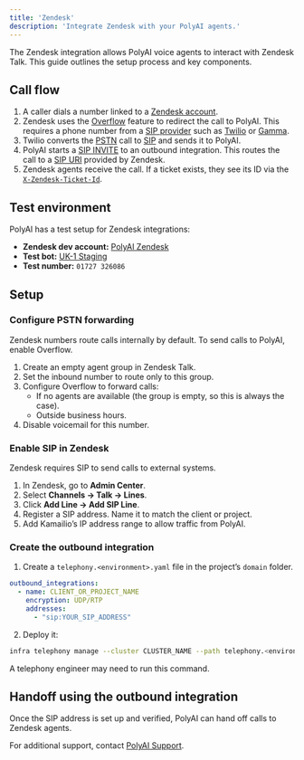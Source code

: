 ```yaml
---
title: 'Zendesk'
description: 'Integrate Zendesk with your PolyAI agents.'
---
```


The Zendesk integration allows PolyAI voice agents to interact with Zendesk Talk. This guide outlines the setup process and key components.

## Call flow

1. A caller dials a number linked to a [Zendesk account](https://support.zendesk.com/hc/en-us/articles/4408828861466-Getting-started-with-Zendesk-Support).
2. Zendesk uses the [Overflow](https://support.zendesk.com/hc/en-us/articles/4408825321626-Using-Overflow-Routing-in-Zendesk-Talk) feature to redirect the call to PolyAI. This requires a phone number from a [SIP provider](https://www.techtarget.com/searchunifiedcommunications/definition/Session-Initiation-Protocol-SIP) such as [Twilio](https://www.twilio.com/sip-trunking) or [Gamma](https://www.gamma.co.uk/products/gamma-sip-trunks/).
3. Twilio converts the [PSTN](https://www.techtarget.com/searchnetworking/definition/PSTN) call to [SIP](https://www.ietf.org/rfc/rfc3261.txt) and sends it to PolyAI.
4. PolyAI starts a [SIP INVITE](https://datatracker.ietf.org/doc/html/rfc3261#section-13) to an outbound integration. This routes the call to a [SIP URI](https://www.twilio.com/docs/sip-trunking#sip-uri-format) provided by Zendesk.
5. Zendesk agents receive the call. If a ticket exists, they see its ID via the [`X-Zendesk-Ticket-Id`](https://support.zendesk.com/hc/en-us/articles/4408825198106).

## Test environment

PolyAI has a test setup for Zendesk integrations:
- **Zendesk dev account:** [PolyAI Zendesk](https://d3v-polyai.zendesk.com/agent/dashboard)
- **Test bot:** [UK-1 Staging](https://platform.uk-1-staging.polyai.app/telephony-testing-ukstaging/zendesk-test-bot-ukstagingp/flows/main)
- **Test number:** `01727 326086`

## Setup

### Configure PSTN forwarding

Zendesk numbers route calls internally by default. To send calls to PolyAI, enable Overflow.

1. Create an empty agent group in Zendesk Talk.
2. Set the inbound number to route only to this group.
3. Configure Overflow to forward calls:
   - If no agents are available (the group is empty, so this is always the case).
   - Outside business hours.
4. Disable voicemail for this number.

### Enable SIP in Zendesk

Zendesk requires SIP to send calls to external systems.

1. In Zendesk, go to **Admin Center**.
2. Select **Channels → Talk → Lines**.
3. Click **Add Line → Add SIP Line**.
4. Register a SIP address. Name it to match the client or project.
5. Add Kamailio’s IP address range to allow traffic from PolyAI.

### Create the outbound integration

1. Create a `telephony.<environment>.yaml` file in the project’s `domain` folder.

```yaml
outbound_integrations:
  - name: CLIENT_OR_PROJECT_NAME
    encryption: UDP/RTP
    addresses:
      - "sip:YOUR_SIP_ADDRESS"
```

2. Deploy it:

```bash
infra telephony manage --cluster CLUSTER_NAME --path telephony.<environment>.yaml
```

A telephony engineer may need to run this command.

## Handoff using the outbound integration

Once the SIP address is set up and verified, PolyAI can hand off calls to Zendesk agents.

For additional support, contact [PolyAI Support](mailto:support@polyai.com).

